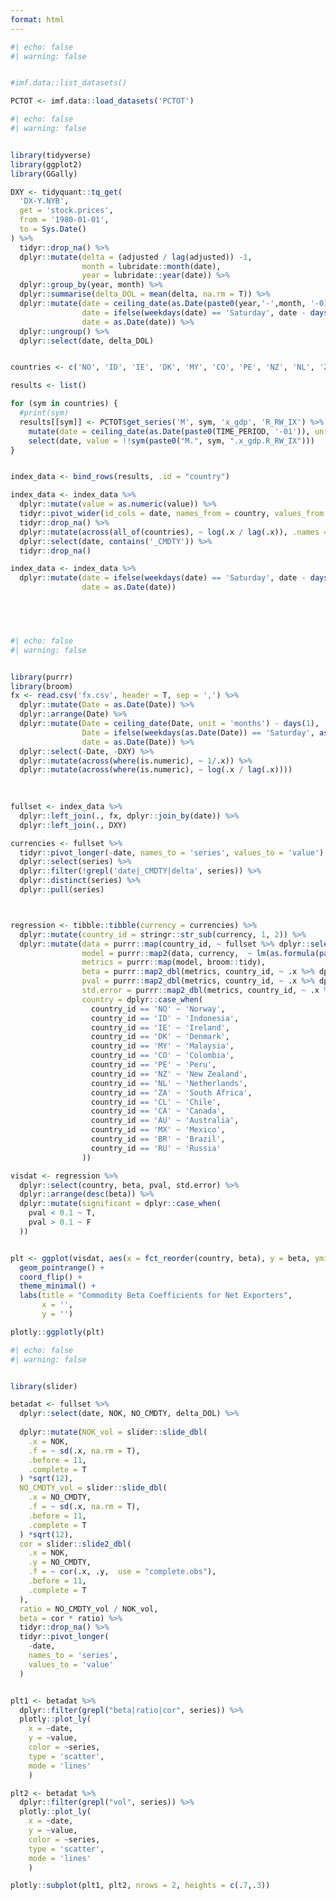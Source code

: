 ```yaml
---
format: html
---
```


```r
#| echo: false
#| warning: false


#imf.data::list_datasets()

PCTOT <- imf.data::load_datasets('PCTOT')
```

```r
#| echo: false
#| warning: false


library(tidyverse)
library(ggplot2)
library(GGally)

DXY <- tidyquant::tq_get(
  'DX-Y.NYB',
  get = 'stock.prices',
  from = '1980-01-01',
  to = Sys.Date()
) %>% 
  tidyr::drop_na() %>% 
  dplyr::mutate(delta = (adjusted / lag(adjusted)) -1,
                month = lubridate::month(date),
                year = lubridate::year(date)) %>% 
  dplyr::group_by(year, month) %>% 
  dplyr::summarise(delta_DOL = mean(delta, na.rm = T)) %>% 
  dplyr::mutate(date = ceiling_date(as.Date(paste0(year,'-',month, '-01')), unit = 'months') - days(1),
                date = ifelse(weekdays(date) == 'Saturday', date - days(1), ifelse(weekdays(date) == 'Sunday', date - days(2), date)),
                date = as.Date(date)) %>% 
  dplyr::ungroup() %>% 
  dplyr::select(date, delta_DOL)


countries <- c('NO', 'ID', 'IE', 'DK', 'MY', 'CO', 'PE', 'NZ', 'NL', 'ZA', 'CL', 'CA', 'AU','MX', 'BR', 'RU')

results <- list()

for (sym in countries) {
  #print(sym)
  results[[sym]] <- PCTOT$get_series('M', sym, 'x_gdp', 'R_RW_IX') %>%
    mutate(date = ceiling_date(as.Date(paste0(TIME_PERIOD, '-01')), unit = 'months') - days(1)) %>%
    select(date, value = !!sym(paste0("M.", sym, ".x_gdp.R_RW_IX")))
}


index_data <- bind_rows(results, .id = "country")

index_data <- index_data %>% 
  dplyr::mutate(value = as.numeric(value)) %>% 
  tidyr::pivot_wider(id_cols = date, names_from = country, values_from = value) %>% 
  tidyr::drop_na() %>% 
  dplyr::mutate(across(all_of(countries), ~ log(.x / lag(.x)), .names = "{.col}_CMDTY")) %>% 
  dplyr::select(date, contains('_CMDTY')) %>% 
  tidyr::drop_na()

index_data <- index_data %>% 
  dplyr::mutate(date = ifelse(weekdays(date) == 'Saturday', date - days(1), ifelse(weekdays(date) == 'Sunday', date - days(2), date)),
                date = as.Date(date))

  




```

```r
#| echo: false
#| warning: false


library(purrr)
library(broom)
fx <- read.csv('fx.csv', header = T, sep = ',') %>% 
  dplyr::mutate(Date = as.Date(Date)) %>% 
  dplyr::arrange(Date) %>% 
  dplyr::mutate(Date = ceiling_date(Date, unit = 'months') - days(1),
                Date = ifelse(weekdays(as.Date(Date)) == 'Saturday', as.Date(Date) - days(1), ifelse(weekdays(as.Date(Date)) == 'Sunday', as.Date(Date) - days(2), as.Date(Date))),
                date = as.Date(Date)) %>% 
  dplyr::select(-Date, -DXY) %>% 
  dplyr::mutate(across(where(is.numeric), ~ 1/.x)) %>% 
  dplyr::mutate(across(where(is.numeric), ~ log(.x / lag(.x))))
  
        

fullset <- index_data %>% 
  dplyr::left_join(., fx, dplyr::join_by(date)) %>% 
  dplyr::left_join(., DXY)

currencies <- fullset %>% 
  tidyr::pivot_longer(-date, names_to = 'series', values_to = 'value') %>% 
  dplyr::select(series) %>% 
  dplyr::filter(!grepl('date|_CMDTY|delta', series)) %>% 
  dplyr::distinct(series) %>% 
  dplyr::pull(series)



regression <- tibble::tibble(currency = currencies) %>% 
  dplyr::mutate(country_id = stringr::str_sub(currency, 1, 2)) %>% 
  dplyr::mutate(data = purrr::map(country_id, ~ fullset %>% dplyr::select(date, contains(.x), delta_DOL)),
                model = purrr::map2(data, currency,  ~ lm(as.formula(paste0(.y, '~ ', stringr::str_sub(.y, 1, 2), '_CMDTY + delta_DOL')), data = .x)),
                metrics = purrr::map(model, broom::tidy),
                beta = purrr::map2_dbl(metrics, country_id, ~ .x %>% dplyr::filter(grepl(.y, term)) %>% dplyr::pull(estimate)),
                pval = purrr::map2_dbl(metrics, country_id, ~ .x %>% dplyr::filter(grepl(.y, term)) %>% dplyr::pull(p.value)),
                std.error = purrr::map2_dbl(metrics, country_id, ~ .x %>% dplyr::filter(grepl(.y, term)) %>% dplyr::pull(std.error)),
                country = dplyr::case_when(
                  country_id == 'NO' ~ 'Norway',
                  country_id == 'ID' ~ 'Indonesia',
                  country_id == 'IE' ~ 'Ireland',
                  country_id == 'DK' ~ 'Denmark',
                  country_id == 'MY' ~ 'Malaysia',
                  country_id == 'CO' ~ 'Colombia',
                  country_id == 'PE' ~ 'Peru',
                  country_id == 'NZ' ~ 'New Zealand',
                  country_id == 'NL' ~ 'Netherlands',
                  country_id == 'ZA' ~ 'South Africa',
                  country_id == 'CL' ~ 'Chile',
                  country_id == 'CA' ~ 'Canada',
                  country_id == 'AU' ~ 'Australia',
                  country_id == 'MX' ~ 'Mexico',
                  country_id == 'BR' ~ 'Brazil',
                  country_id == 'RU' ~ 'Russia'
                ))

visdat <- regression %>% 
  dplyr::select(country, beta, pval, std.error) %>% 
  dplyr::arrange(desc(beta)) %>% 
  dplyr::mutate(significant = dplyr::case_when(
    pval < 0.1 ~ T,
    pval > 0.1 ~ F
  ))


plt <- ggplot(visdat, aes(x = fct_reorder(country, beta), y = beta, ymin = beta - std.error, ymax = beta + std.error, color = significant)) +
  geom_pointrange() +
  coord_flip() +
  theme_minimal() +
  labs(title = "Commodity Beta Coefficients for Net Exporters",
       x = '',
       y = '')

plotly::ggplotly(plt)
```

```r
#| echo: false
#| warning: false


library(slider)

betadat <- fullset %>% 
  dplyr::select(date, NOK, NO_CMDTY, delta_DOL) %>% 
  
  dplyr::mutate(NOK_vol = slider::slide_dbl(
    .x = NOK,
    .f = ~ sd(.x, na.rm = T),
    .before = 11,
    .complete = T
  ) *sqrt(12),
  NO_CMDTY_vol = slider::slide_dbl(
    .x = NO_CMDTY,
    .f = ~ sd(.x, na.rm = T),
    .before = 11,
    .complete = T
  ) *sqrt(12),
  cor = slider::slide2_dbl(
    .x = NOK,
    .y = NO_CMDTY,
    .f = ~ cor(.x, .y,  use = "complete.obs"),
    .before = 11,
    .complete = T
  ),
  ratio = NO_CMDTY_vol / NOK_vol,
  beta = cor * ratio) %>% 
  tidyr::drop_na() %>% 
  tidyr::pivot_longer(
    -date,
    names_to = 'series',
    values_to = 'value'
  )


plt1 <- betadat %>% 
  dplyr::filter(grepl("beta|ratio|cor", series)) %>% 
  plotly::plot_ly(
    x = ~date,
    y = ~value,
    color = ~series,
    type = 'scatter',
    mode = 'lines'
    )

plt2 <- betadat %>% 
  dplyr::filter(grepl("vol", series)) %>% 
  plotly::plot_ly(
    x = ~date,
    y = ~value,
    color = ~series,
    type = 'scatter',
    mode = 'lines'
    )

plotly::subplot(plt1, plt2, nrows = 2, heights = c(.7,.3))
```
